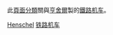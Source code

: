 此[[wikipedia:頁面分類|頁面分類]]關與[[亨舍爾|亨舍爾]]製的[[鐵路机车|鐵路机车]]。

[[Category:铁路机车_(按制造商)|Henschel]]
[[Category:亨舍爾|铁路机车]]